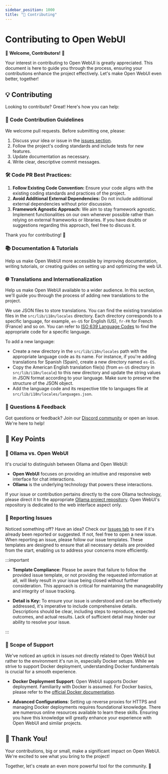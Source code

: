 ```yaml
---
sidebar_position: 1000
title: "🤝 Contributing"
---
```



<TopBanners />

# Contributing to Open WebUI

🚀 **Welcome, Contributors!** 🚀

Your interest in contributing to Open WebUI is greatly appreciated. This document is here to guide you through the process, ensuring your contributions enhance the project effectively. Let's make Open WebUI even better, together!

## 💡 Contributing

Looking to contribute? Great! Here's how you can help:

### 🌟 Code Contribution Guidelines

We welcome pull requests. Before submitting one, please:

1. Discuss your idea or issue in the [issues section](https://github.com/open-webui/open-webui/issues).
2. Follow the project's coding standards and include tests for new features.
3. Update documentation as necessary.
4. Write clear, descriptive commit messages.

### 🛠 Code PR Best Practices:

1. **Follow Existing Code Convention:** Ensure your code aligns with the existing coding standards and practices of the project.
2. **Avoid Additional External Dependencies:** Do not include additional external dependencies without prior discussion.
3. **Framework Agnostic Approach:** We aim to stay framework agnostic. Implement functionalities on our own whenever possible rather than relying on external frameworks or libraries. If you have doubts or suggestions regarding this approach, feel free to discuss it.

Thank you for contributing! 🚀

### 📚 Documentation & Tutorials

Help us make Open WebUI more accessible by improving documentation, writing tutorials, or creating guides on setting up and optimizing the web UI.

### 🌐 Translations and Internationalization

Help us make Open WebUI available to a wider audience. In this section, we'll guide you through the process of adding new translations to the project.

We use JSON files to store translations. You can find the existing translation files in the `src/lib/i18n/locales` directory. Each directory corresponds to a specific language, for example, `en-US` for English (US), `fr-FR` for French (France) and so on. You can refer to [ISO 639 Language Codes](http://www.lingoes.net/en/translator/langcode.htm) to find the appropriate code for a specific language.

To add a new language:

- Create a new directory in the `src/lib/i18n/locales` path with the appropriate language code as its name. For instance, if you're adding translations for Spanish (Spain), create a new directory named `es-ES`.
- Copy the American English translation file(s) (from `en-US` directory in `src/lib/i18n/locale`) to this new directory and update the string values in JSON format according to your language. Make sure to preserve the structure of the JSON object.
- Add the language code and its respective title to languages file at `src/lib/i18n/locales/languages.json`.

### 🤔 Questions & Feedback

Got questions or feedback? Join our [Discord community](https://discord.gg/5rJgQTnV4s) or open an issue. We're here to help!

## 📌 Key Points

### 🦙 Ollama vs. Open WebUI

It's crucial to distinguish between Ollama and Open WebUI:

- **Open WebUI** focuses on providing an intuitive and responsive web interface for chat interactions.
- **Ollama** is the underlying technology that powers these interactions.

If your issue or contribution pertains directly to the core Ollama technology, please direct it to the appropriate [Ollama project repository](https://ollama.com/). Open WebUI's repository is dedicated to the web interface aspect only.

### 🚨 Reporting Issues

Noticed something off? Have an idea? Check our [Issues tab](https://github.com/open-webui/open-webui/issues) to see if it's already been reported or suggested. If not, feel free to open a new issue. When reporting an issue, please follow our issue templates. These templates are designed to ensure that all necessary details are provided from the start, enabling us to address your concerns more efficiently.

:::important

- **Template Compliance:** Please be aware that failure to follow the provided issue template, or not providing the requested information at all, will likely result in your issue being closed without further consideration. This approach is critical for maintaining the manageability and integrity of issue tracking.

- **Detail is Key:** To ensure your issue is understood and can be effectively addressed, it's imperative to include comprehensive details. Descriptions should be clear, including steps to reproduce, expected outcomes, and actual results. Lack of sufficient detail may hinder our ability to resolve your issue.

:::

### 🧭 Scope of Support

We've noticed an uptick in issues not directly related to Open WebUI but rather to the environment it's run in, especially Docker setups. While we strive to support Docker deployment, understanding Docker fundamentals is crucial for a smooth experience.

- **Docker Deployment Support**: Open WebUI supports Docker deployment. Familiarity with Docker is assumed. For Docker basics, please refer to the [official Docker documentation](https://docs.docker.com/get-started/overview/).

- **Advanced Configurations**: Setting up reverse proxies for HTTPS and managing Docker deployments requires foundational knowledge. There are numerous online resources available to learn these skills. Ensuring you have this knowledge will greatly enhance your experience with Open WebUI and similar projects.

## 🙏 Thank You!

Your contributions, big or small, make a significant impact on Open WebUI. We're excited to see what you bring to the project!

Together, let's create an even more powerful tool for the community. 🌟

